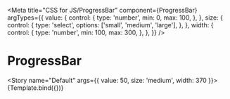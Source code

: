 
<Meta
  title="CSS for JS/ProgressBar"
  component={ProgressBar}
  argTypes={{
    value: {
      control: {
        type: 'number',
        min: 0,
        max: 100,
      },
    },
    size: {
      control: {
        type: 'select',
        options: ['small', 'medium', 'large'],
      },
    },
    width: {
      control: {
        type: 'number',
        min: 100,
        max: 300,
      },
    },
  }}
/>


# ProgressBar

<Story name="Default" args={{ value: 50, size: 'medium', width: 370 }}>
  {Template.bind({})}
</Story>
